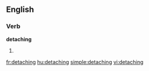 ==English==

===Verb===
'''detaching'''

# {{present participle of|detach}}

[[fr:detaching]]
[[hu:detaching]]
[[simple:detaching]]
[[vi:detaching]]